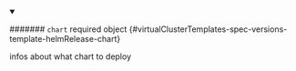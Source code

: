 


<details className="config-field" data-expandable="true" open>
<summary>

####### `chart` <span className="config-field-required" data-required="false">required</span> <span className="config-field-type">object</span> <span className="config-field-default"></span> <span className="config-field-enum"></span> {#virtualClusterTemplates-spec-versions-template-helmRelease-chart}

infos about what chart to deploy

</summary>

<PartialChartreference />


</details>
